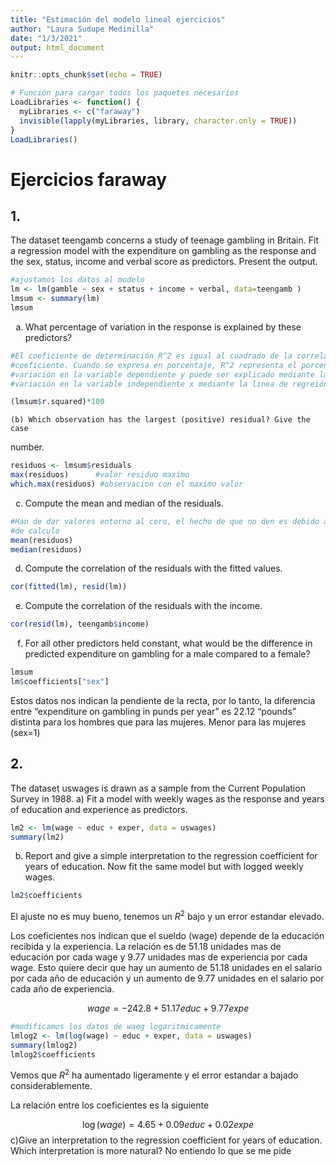 ```yaml
---
title: "Estimación del modelo lineal ejercicios"
author: "Laura Sudupe Medinilla"
date: "1/3/2021"
output: html_document
---
```


```r
knitr::opts_chunk$set(echo = TRUE)
```

```r
# Función para cargar todos los paquetes necesarios
LoadLibraries <- function() {
  myLibraries <- c("faraway")
  invisible(lapply(myLibraries, library, character.only = TRUE))
}
LoadLibraries()
```

# Ejercicios faraway

## 1.
  The dataset teengamb concerns a study of teenage gambling in Britain. Fit a 
  regression model with the expenditure on gambling as the response and the sex, 
  status, income and verbal score as predictors. Present the output.
```r
#ajustamos los datos al modelo
lm <- lm(gamble ~ sex + status + income + verbal, data=teengamb )
lmsum <- summary(lm)
lmsum
```
  (a) What percentage of variation in the response is explained by these 
  predictors?
```r
#El coeficiente de determinación R^2 es igual al cuadrado de la correlación del 
#coeficiente. Cuando se expresa en porcentaje, R^2 representa el porcentaje de
#variación en la variable dependiente y puede ser explicado mediante la 
#variación en la variable independiente x mediante la linea de regreión.

(lmsum$r.squared)*100
```
    (b) Which observation has the largest (positive) residual? Give the case 
  number.
```r
residuos <- lmsum$residuals
max(residuos)      #valor residuo maximo
which.max(residuos) #observacion con el maximo valor
```
  (c) Compute the mean and median of the residuals.
```r
#Han de dar valores entorno al cero, el hecho de que no den es debido a errores
#de calculo
mean(residuos)
median(residuos)
```
  (d) Compute the correlation of the residuals with the fitted values.
```r
cor(fitted(lm), resid(lm))
```
  (e) Compute the correlation of the residuals with the income.
```r
cor(resid(lm), teengamb$income)
```
  
  (f) For all other predictors held constant, what would be the difference in 
  predicted expenditure on gambling for a male compared to a female?
```r
lmsum
lm$coefficients["sex"]
```
  Estos datos nos indican la pendiente de la recta, por lo tanto, la diferencia
  entre "expenditure on gambling in punds per year" es 22.12 "pounds" distinta
  para los hombres que para las mujeres. Menor para las mujeres (sex=1)
  

## 2.
  The dataset uswages is drawn as a sample from the Current Population Survey in
  1988. 
  a) Fit a model with weekly wages as the response and years of education and
  experience as predictors. 
  
```r
lm2 <- lm(wage ~ educ + exper, data = uswages)
summary(lm2)
```
  b) Report and give a simple interpretation to the regression coefficient for 
  years of education. Now fit the same model but with logged weekly wages. 
```r
lm2$coefficients
```
  El ajuste no es muy bueno, tenemos un $R^2$ bajo y un error estandar elevado.
  
  Los coeficientes nos indican que el sueldo (wage) depende de la educación 
  recibida y la experiencia. La relación es de 51.18 unidades mas de educación 
  por cada wage y 9.77 unidades mas de experiencia por cada wage. Esto quiere
  decir que hay un aumento de 51.18 unidades en el salario por cada año de 
  educación y un aumento de 9.77 unidades en el salario por cada año de 
  experiencia.
  
  $$wage = -242.8 + 51.17educ + 9.77expe$$
  
```r
#modificamos los datos de waeg logaritmicamente
lmlog2 <- lm(log(wage) ~ educ + exper, data = uswages)
summary(lmlog2)
lmlog2$coefficients
```
 Vemos que $R^2$ ha aumentado ligeramente y el error estandar a bajado 
 considerablemente.
 
 La relación entre los coeficientes es la siguiente
 
 $$\log(wage) = 4.65 + 0.09educ + 0.02expe$$
  c)Give an interpretation to the regression coefficient for years of education.
  Which interpretation is more natural?
  No entiendo lo que se me pide
  